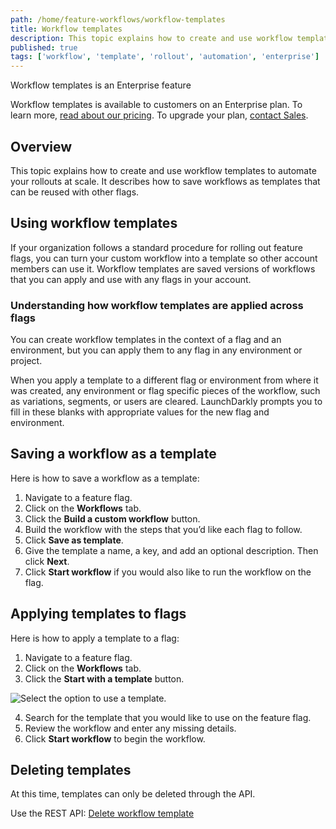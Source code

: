 ```yaml
---
path: /home/feature-workflows/workflow-templates
title: Workflow templates
description: This topic explains how to create and use workflow templates to automate your rollouts at scale.
published: true
tags: ['workflow', 'template', 'rollout', 'automation', 'enterprise']
---
```


<Callout intent="primary">
<CalloutTitle>Workflow templates is an Enterprise feature</CalloutTitle>
<CalloutDescription>

Workflow templates is available to customers on an Enterprise plan. To learn more, [read about our pricing](https://launchdarkly.com/pricing/). To upgrade your plan, [contact Sales](https://launchdarkly.com/contact-sales/).

</CalloutDescription>
</Callout>

## Overview

This topic explains how to create and use workflow templates to automate your rollouts at scale. It describes how to save workflows as templates that can be reused with other flags.

## Using workflow templates

If your organization follows a standard procedure for rolling out feature flags, you can turn your custom workflow into a template so other account members can use it. Workflow templates are saved versions of workflows that you can apply and use with any flags in your account.


### Understanding how workflow templates are applied across flags

You can create workflow templates in the context of a flag and an environment, but you can apply them to any flag in any environment or project.

When you apply a template to a different flag or environment from where it was created, any environment or flag specific pieces of the workflow, such as variations, segments, or users are cleared. LaunchDarkly prompts you to fill in these blanks with appropriate values for the new flag and environment.

## Saving a workflow as a template

Here is how to save a workflow as a template:

1. Navigate to a feature flag.
2. Click on the **Workflows** tab.
3. Click the **Build a custom workflow** button. 
4. Build the workflow with the steps that you’d like each flag to follow.
5. Click **Save as template**.
6. Give the template a name, a key, and add an optional description. Then click **Next**.
7. Click **Start workflow** if you would also like to run the workflow on the flag.


## Applying templates to flags

Here is how to apply a template to a flag:

1. Navigate to a feature flag. 
2. Click on the **Workflows** tab.
3. Click the **Start with a template** button.

![Select the option to use a template.](start-with-a-template-button.png)

4. Search for the template that you would like to use on the feature flag.
5. Review the workflow and enter any missing details. 
6. Click **Start workflow** to begin the workflow.


## Deleting templates

At this time, templates can only be deleted through the API.

<LearnMore>

Use the REST API: [Delete workflow template](https://apidocs.launchdarkly.com/tag/Workflow-templates-(beta)#operation/deleteWorkflowTemplate)

</LearnMore>



